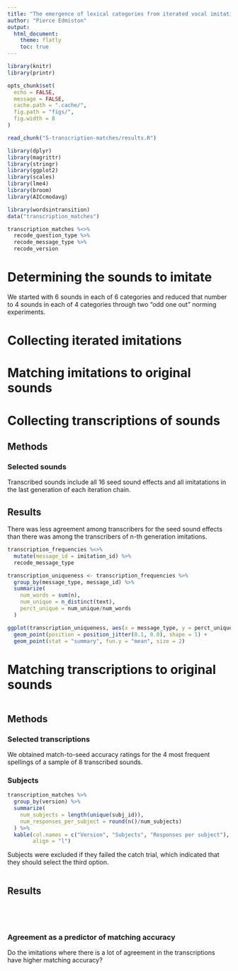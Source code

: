 ```yaml
---
title: "The emergence of lexical categories from iterated vocal imitation"
author: "Pierce Edmiston"
output:
  html_document:
    theme: flatly
    toc: true
---
```


```r
library(knitr)
library(printr)

opts_chunk$set(
  echo = FALSE,
  message = FALSE,
  cache.path = ".cache/",
  fig.path = "figs/",
  fig.width = 8
)

read_chunk("5-transcription-matches/results.R")
```

```r
library(dplyr)
library(magrittr)
library(stringr)
library(ggplot2)
library(scales)
library(lme4)
library(broom)
library(AICcmodavg)

library(wordsintransition)
data("transcription_matches")

transcription_matches %<>%
  recode_question_type %>%
  recode_message_type %>%
  recode_version
```

# Determining the sounds to imitate

We started with 6 sounds in each of 6 categories and reduced that number to 4 sounds in each of 4 categories through two "odd one out" norming experiments.

# Collecting iterated imitations

# Matching imitations to original sounds

# Collecting transcriptions of sounds

## Methods

### Selected sounds

Transcribed sounds include all 16 seed sound effects and all imitatations in the last generation of each iteration chain.

## Results

There was less agreement among transcribers for the seed sound effects
than there was among the transcribers of n-th generation imitations.

```r
transcription_frequencies %<>%
  mutate(message_id = imitation_id) %>%
  recode_message_type

transcription_uniqueness <- transcription_frequencies %>%
  group_by(message_type, message_id) %>%
  summarize(
    num_words = sum(n),
    num_unique = n_distinct(text),
    perct_unique = num_unique/num_words
  )

ggplot(transcription_uniqueness, aes(x = message_type, y = perct_unique)) +
  geom_point(position = position_jitter(0.1, 0.0), shape = 1) +
  geom_point(stat = "summary", fun.y = "mean", size = 2)
```

# Matching transcriptions to original sounds

```r
```

## Methods

### Selected transcriptions

We obtained match-to-seed accuracy ratings for the 4 most frequent spellings
of a sample of 8 transcribed sounds.

### Subjects

```r
transcription_matches %>%
  group_by(version) %>%
  summarize(
    num_subjects = length(unique(subj_id)),
    num_responses_per_subject = round(n()/num_subjects)
  ) %>%
  kable(col.names = c("Version", "Subjects", "Responses per subject"),
        align = "l")
```

Subjects were excluded if they failed the catch trial, which indicated
that they should select the third option.

```r
```

## Results

```r
```

```r
```

```r
```

```r
```

### Agreement as a predictor of matching accuracy

Do the imitations where there is a lot of agreement in the transcriptions have higher matching accuracy?